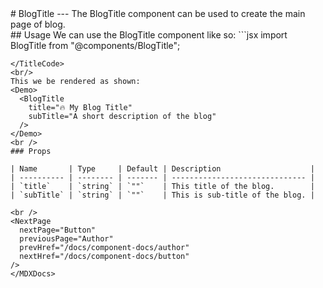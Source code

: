 
<PageTitle title="BlogTitle" />

<Sidebar />
<MDXDocs>
  <DocsAd />
  # BlogTitle
  <Contributors contributors={["manuanish"]} readTime={2} />
  ---
  The BlogTitle component can be used to create the main page of blog.
  <br/>
  ## Usage
  We can use the BlogTitle component like so:
  <TitleCode title="blog-title.mdx">
  ```jsx
  import BlogTitle from "@components/BlogTitle";

  <BlogTitle
    title="🔥 My Blog Title"
    subTitle="A short description of the blog"
  />
  ```
  </TitleCode>
  <br/>
  This we be rendered as shown:
  <Demo>
    <BlogTitle
      title="🔥 My Blog Title"
      subTitle="A short description of the blog"
    />
  </Demo>
  <br />
  ### Props

| Name       | Type     | Default | Description                    |
| ---------- | -------- | ------- | ------------------------------ |
| `title`    | `string` | `""`    | This title of the blog.        |
| `subTitle` | `string` | `""`    | This is sub-title of the blog. |

  <br />
  <NextPage
    nextPage="Button"
    previousPage="Author"
    prevHref="/docs/component-docs/author"
    nextHref="/docs/component-docs/button"
  />
</MDXDocs>
